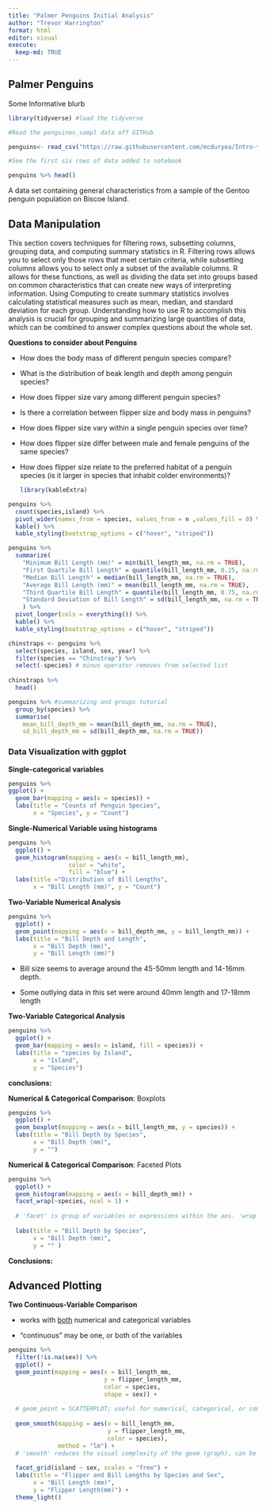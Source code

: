 ```yaml
---
title: "Palmer Penguins Initial Analysis"
author: "Trevor Harrington"
format: html
editor: visual
execute: 
  keep-md: TRUE
---
```


## Palmer Penguins

Some Informative blurb

```r
library(tidyverse) #load the tidyverse

#Read the penguines_sampl data off GITHub

penguins<- read_csv("https://raw.githubusercontent.com/mcduryea/Intro-to-Bioinformatics/main/data/penguins_samp1.csv")

#See the first six rows of data added to notebook

penguins %>% head()

```

A data set containing general characteristics from a sample of the Gentoo penguin population on Biscoe Island.

## Data Manipulation

This section covers techniques for filtering rows, subsetting columns, grouping data, and computing summary statistics in R. Filtering rows allows you to select only those rows that meet certain criteria, while subsetting columns allows you to select only a subset of the available columns. R allows for these functions, as well as dividing the data set into groups based on common characteristics that can create new ways of interpreting information. Using Computing to create summary statistics involves calculating statistical measures such as mean, median, and standard deviation for each group. Understanding how to use R to accomplish this analysis is crucial for grouping and summarizing large quantities of data, which can be combined to answer complex questions about the whole set.

**Questions to consider about Penguins**

-   How does the body mass of different penguin species compare?

-   What is the distribution of beak length and depth among penguin species?

-   How does flipper size vary among different penguin species?

-   Is there a correlation between flipper size and body mass in penguins?

-   How does flipper size vary within a single penguin species over time?

-   How does flipper size differ between male and female penguins of the same species?

-   How does flipper size relate to the preferred habitat of a penguin species (is it larger in species that inhabit colder environments)?

    ```r
    library(kableExtra)
    ```

```r
penguins %>% 
  count(species,island) %>% 
  pivot_wider(names_from = species, values_from = n ,values_fill = 0) %>%
  kable() %>%
  kable_styling(bootstrap_options = c("hover", "striped"))
```

```r
penguins %>%
  summarize(
    "Minimum Bill Length (mm)" = min(bill_length_mm, na.rm = TRUE),
    "First Quartile Bill Length" = quantile(bill_length_mm, 0.25, na.rm = TRUE),
    "Median Bill Length" = median(bill_length_mm, na.rm = TRUE),
    "Average Bill Length (mm)" = mean(bill_length_mm, na.rm = TRUE),
    "Third Quartile Bill Length" = quantile(bill_length_mm, 0.75, na.rm = TRUE),
    "Standard Deviation of Bill Length" = sd(bill_length_mm, na.rm = TRUE)
    ) %>%
  pivot_longer(cols = everything()) %>%
  kable() %>%
  kable_styling(bootstrap_options = c("hover", "striped"))
```

```r
chinstraps <- penguins %>%
  select(species, island, sex, year) %>%
  filter(species == "Chinstrap") %>%
  select(-species) # minus operator removes from selected list
  
chinstraps %>%
  head()

```

```r
penguins %>% #summarizing and groups tutorial
  group_by(species) %>%
  summarise(
    mean_bill_depth_mm = mean(bill_depth_mm, na.rm = TRUE),
    sd_bill_depth_mm = sd(bill_depth_mm, na.rm = TRUE))

```

### Data Visualization with ggplot

**Single-categorical variables**

```r
penguins %>%
ggplot() + 
  geom_bar(mapping = aes(x = species)) +
  labs(title = "Counts of Penguin Species",
       x = "Species", y = "Count")
```

**Single-Numerical Variable using histograms**

```r
penguins %>%
  ggplot() +
  geom_histogram(mapping = aes(x = bill_length_mm),
                 color = "white",
                 fill = "blue") +
  labs(title ="Distribution of Bill Lengths",
       x = "Bill Length (mm)", y = "Count")
```

**Two-Variable Numerical Analysis**

```r
penguins %>%
  ggplot() +
  geom_point(mapping = aes(x = bill_depth_mm, y = bill_length_mm)) +
  labs(title = "Bill Depth and Length",
       x = "Bill Depth (mm)",
       y = "Bill Length (mm)")

```

-   Bill size seems to average around the 45-50mm length and 14-16mm depth.

-   Some outlying data in this set were around 40mm length and 17-18mm length

**Two-Variable Categorical Analysis**

```r
penguins %>%
  ggplot() +
  geom_bar(mapping = aes(x = island, fill = species)) +
  labs(title = "species by Island",
       x = "Island",
       y = "Species")
```

**conclusions:**

**Numerical & Categorical Comparison**: Boxplots

```r
penguins %>%
  ggplot() + 
  geom_boxplot(mapping = aes(x = bill_length_mm, y = species)) +
  labs(title = "Bill Depth by Species",
       x = "Bill Depth (mm)",
       y = "")
```

**Numerical & Categorical Comparison**: Faceted Plots

```r
penguins %>%
  ggplot() +
  geom_histogram(mapping = aes(x = bill_depth_mm)) +
  facet_wrap(~species, ncol = 1) + 
  
  # 'facet' is group of variables or expressions within the aes. 'wrap' allows for alterations of the col (ncol) and line (nrow) 
  
  labs(title = "Bill Depth by Species",
       x = "Bill Depth (mm)",
       y = "" )
```

**Conclusions:**

## Advanced Plotting

**Two Continuous-Variable Comparison**

-   works with [both]{.underline} numerical and categorical variables

-   "continuous" may be one, or both of the variables

```r
penguins %>%
  filter(!is.na(sex)) %>%
  ggplot() +
  geom_point(mapping = aes(x = bill_length_mm, 
                           y = flipper_length_mm,
                           color = species,
                           shape = sex)) +
  
  # geom_point = SCATTERPLOT; useful for numerical, categorical, or combined comparisons. 
  
  geom_smooth(mapping = aes(x = bill_length_mm,
                            y = flipper_length_mm,
                            color = species),
              method = "lm") +
  # 'smooth' reduces the visual complexity of the geom (graph), can be altered in many different ways.
  
  facet_grid(island ~ sex, scales = "free") +
  labs(title = "Flipper and Bill Lengths by Species and Sex",
       x = "Bill Length (mm)",
       y = "Flipper Length(mm)") +
  theme_light()
```
